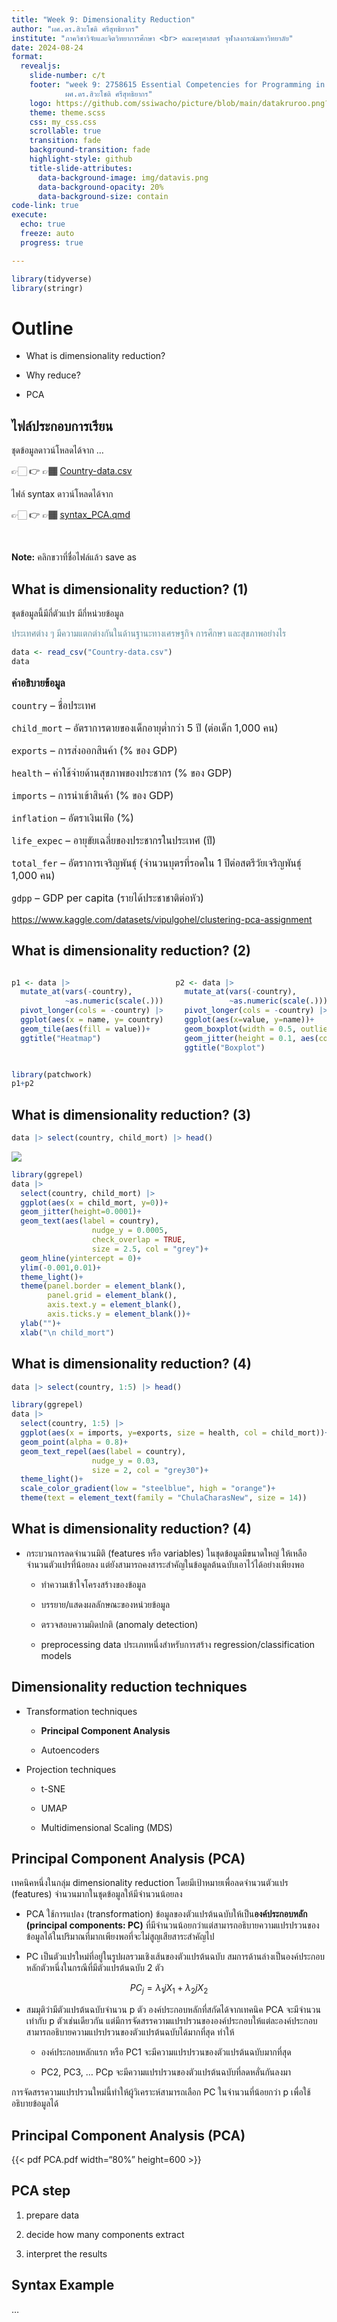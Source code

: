 ```yaml
---
title: "Week 9: Dimensionality Reduction"
author: "ผศ.ดร.สิวะโชติ ศรีสุทธิยากร"
institute: "ภาควิชาวิจัยและจิตวิทยาการศึกษา <br> คณะครุศาสตร์ จุฬาลงกรณ์มหาวิทยาลัย"
date: 2024-08-24
format:
  revealjs:
    slide-number: c/t
    footer: "week 9: 2758615 Essential Competencies for Programming in Educational Data Analysis <br>
            ผศ.ดร.สิวะโชติ ศรีสุทธิยากร"
    logo: https://github.com/ssiwacho/picture/blob/main/datakruroo.png?raw=true
    theme: theme.scss
    css: my_css.css
    scrollable: true
    transition: fade
    background-transition: fade
    highlight-style: github
    title-slide-attributes:
      data-background-image: img/datavis.png
      data-background-opacity: 20%
      data-background-size: contain
code-link: true
execute:
  echo: true
  freeze: auto
  progress: true

---
```


```r
library(tidyverse)
library(stringr)
```

# Outline

- What is dimensionality reduction?

- Why reduce?

- PCA

## ไฟล์ประกอบการเรียน

ชุดข้อมูลดาวน์โหลดได้จาก ...

👉🏻 👉 👉🏾 [Country-data.csv](Country-data.csv)

ไฟล์ syntax ดาวน์โหลดได้จาก

👉🏻 👉 👉🏾 [syntax_PCA.qmd](syntax_PCA.qmd)

<br>

**Note:** คลิกขวาที่ชื่อไฟล์แล้ว save as 



## What is dimensionality reduction? (1) {.smaller}


ชุดข้อมูลนี้มีกี่ตัวแปร มีกี่หน่วยข้อมูล

::: {.fragment}

<span style="color: #5E8A99;">
ประเทศต่าง ๆ มีความแตกต่างกันในด้านฐานะทางเศรษฐกิจ การศึกษา และสุขภาพอย่างไร
</span>

:::

```r
data <- read_csv("Country-data.csv")
data
```


<div style="font-size: 16px;">

**คำอธิบายข้อมูล**

`country` -- ชื่อประเทศ

`child_mort` -- อัตราการตายของเด็กอายุต่ำกว่า 5 ปี (ต่อเด็ก 1,000 คน)

`exports` -- การส่งออกสินค้า (% ของ GDP)

`health` -- ค่าใช้จ่ายด้านสุขภาพของประชากร (% ของ GDP)

`imports` -- การนำเข้าสินค้า (% ของ GDP)

`inflation` -- อัตราเงินเฟ้อ (​%)

`life_expec` -- อายุขัยเฉลี่ยของประชากรในประเทศ (ปี)

`total_fer` -- อัตราการเจริญพันธ์ุ (จำนวนบุตรที่รอดใน 1 ปีต่อสตรีวัยเจริญพันธุ์ 1,000 คน)

`gdpp` -- GDP per capita (รายได้ประชาชาติต่อหัว)



</div>

<div class="caption">[https://www.kaggle.com/datasets/vipulgohel/clustering-pca-assignment](https://www.kaggle.com/datasets/vipulgohel/clustering-pca-assignment)</div>


## What is dimensionality reduction? (2) {.smaller}

:::: {.columns}

::: {.column width="50%"}


```r
p1 <- data |> 
  mutate_at(vars(-country), 
            ~as.numeric(scale(.))) |> 
  pivot_longer(cols = -country) |> 
  ggplot(aes(x = name, y= country))+
  geom_tile(aes(fill = value))+
  ggtitle("Heatmap")
```

:::


::: {.column width="50%"}

```r
p2 <- data |> 
  mutate_at(vars(-country), 
            ~as.numeric(scale(.))) |> 
  pivot_longer(cols = -country) |> 
  ggplot(aes(x=value, y=name))+
  geom_boxplot(width = 0.5, outlier.alpha = 0)+
  geom_jitter(height = 0.1, aes(col = value))+
  ggtitle("Boxplot")
```


:::

::::

```r
library(patchwork)
p1+p2
```


## What is dimensionality reduction? (3) {.smaller}

```r
data |> select(country, child_mort) |> head()
```

![](img/concept2.png)

```r
library(ggrepel)
data |> 
  select(country, child_mort) |> 
  ggplot(aes(x = child_mort, y=0))+
  geom_jitter(height=0.0001)+
  geom_text(aes(label = country), 
                  nudge_y = 0.0005,
                  check_overlap = TRUE,
                  size = 2.5, col = "grey")+
  geom_hline(yintercept = 0)+
  ylim(-0.001,0.01)+
  theme_light()+
  theme(panel.border = element_blank(),
        panel.grid = element_blank(),
        axis.text.y = element_blank(),
        axis.ticks.y = element_blank())+
  ylab("")+
  xlab("\n child_mort")
```


## What is dimensionality reduction? (4) {.smaller}

```r
data |> select(country, 1:5) |> head()
```


```r
library(ggrepel)
data |> 
  select(country, 1:5) |> 
  ggplot(aes(x = imports, y=exports, size = health, col = child_mort))+
  geom_point(alpha = 0.8)+
  geom_text_repel(aes(label = country), 
                  nudge_y = 0.03,
                  size = 2, col = "grey30")+
  theme_light()+
  scale_color_gradient(low = "steelblue", high = "orange")+
  theme(text = element_text(family = "ChulaCharasNew", size = 14))

```


## What is dimensionality reduction? (4) {.smaller}

- กระบวนการลดจำนวนมิติ (features หรือ variables) ในชุดข้อมูลมีขนาดใหญ่ ให้เหลือจำนวนตัวแปรที่น้อยลง แต่ยังสามารถคงสาระสำคัญในข้อมูลต้นฉบับเอาไว้ได้อย่างเพียงพอ

  - ทำความเข้าใจโครงสร้างของข้อมูล

  - บรรยาย/แสดงผลลักษณะของหน่วยข้อมูล

  - ตรวจสอบความผิดปกติ (anomaly detection)

  - preprocessing data ประเภทหนึ่งสำหรับการสร้าง regression/classification models


## Dimensionality reduction techniques {.smaller}

- Transformation techniques

  - **Principal Component Analysis**

  - Autoencoders

- Projection techniques

  - t-SNE

  - UMAP

  - Multidimensional Scaling (MDS)



## Principal Component Analysis (PCA) {.smaller}

เทคนิคหนึ่งในกลุ่ม dimensionality reduction โดยมีเป้าหมายเพื่อลดจำนวนตัวแปร (features) จำนวนมากในชุดข้อมูลให้มีจำนวนน้อยลง

- PCA ใช้การแปลง (transformation) ข้อมูลของตัวแปรต้นฉบับให้เป็น**องค์ประกอบหลัก (principal components: PC)** ที่มีจำนวนน้อยกว่าแต่สามารถอธิบายความแปรปรวนของข้อมูลได้ในปริมาณที่มากเพียงพอที่จะไม่สูญเสียสาระสำคัญไป

- PC เป็นตัวแปรใหม่ที่อยู่ในรูปผลรวมเชิงเส้นของตัวแปรต้นฉบับ สมการด้านล่างเป็นองค์ประกอบหลักตัวหนึ่งในกรณีที่มีตัวแปรต้นฉบับ 2 ตัว

$$
PC_j = \lambda_1jX_1+\lambda_2jX_2
$$

- สมมุติว่ามีตัวแปรต้นฉบับจำนวน p ตัว องค์ประกอบหลักที่สกัดได้จากเทคนิค PCA จะมีจำนวนเท่ากับ p ตัวเช่นเดียวกัน แต่มีการจัดสรรความแปรปรวนขององค์ประกอบให้แต่ละองค์ประกอบสามารถอธิบายความแปรปรวนของตัวแปรต้นฉบับได้มากที่สุด ทำให้

  - องค์ประกอบหลักแรก หรือ PC1 จะมีความแปรปรวนของตัวแปรต้นฉบับมากที่สุด

  - PC2, PC3, ... PCp จะมีความแปรปรวนของตัวแปรต้นฉบับที่ลดหลั่นกันลงมา

การจัดสรรความแปรปรวนใหม่นี้ทำให้ผู้วิเคราะห์สามารถเลือก PC ในจำนวนที่น้อยกว่า p เพื่อใช้อธิบายข้อมูลได้



## Principal Component Analysis (PCA) {.smaller}

{{< pdf PCA.pdf width="80%" height=600 >}}


## PCA step

1. prepare data

2. decide how many components extract

3. interpret the results



## ​Syntax Example

... 